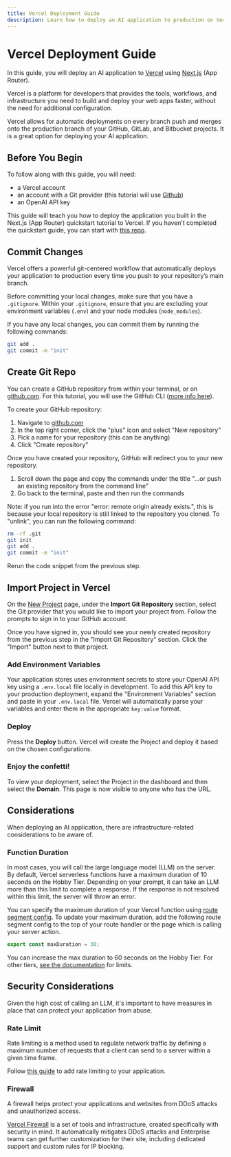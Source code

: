 ```yaml
---
title: Vercel Deployment Guide
description: Learn how to deploy an AI application to production on Vercel
---
```


# Vercel Deployment Guide

In this guide, you will deploy an AI application to [Vercel](https://vercel.com) using [Next.js](https://nextjs.org) (App Router).

Vercel is a platform for developers that provides the tools, workflows, and infrastructure you need to build and deploy your web apps faster, without the need for additional configuration.

Vercel allows for automatic deployments on every branch push and merges onto the production branch of your GitHub, GitLab, and Bitbucket projects. It is a great option for deploying your AI application.

## Before You Begin

To follow along with this guide, you will need:

- a Vercel account
- an account with a Git provider (this tutorial will use [Github](https://github.com))
- an OpenAI API key

This guide will teach you how to deploy the application you built in the Next.js (App Router) quickstart tutorial to Vercel. If you haven’t completed the quickstart guide, you can start with [this repo](https://github.com/vercel-labs/ai-sdk-deployment-guide).

## Commit Changes

Vercel offers a powerful git-centered workflow that automatically deploys your application to production every time you push to your repository’s main branch.

Before committing your local changes, make sure that you have a `.gitignore`. Within your `.gitignore`, ensure that you are excluding your environment variables (`.env`) and your node modules (`node_modules`).

If you have any local changes, you can commit them by running the following commands:

```bash
git add .
git commit -m "init"
```

## Create Git Repo

You can create a GitHub repository from within your terminal, or on [github.com](https://github.com/). For this tutorial, you will use the GitHub CLI ([more info here](https://cli.github.com/)).

To create your GitHub repository:

1. Navigate to [github.com](http://github.com/)
2. In the top right corner, click the "plus" icon and select "New repository"
3. Pick a name for your repository (this can be anything)
4. Click "Create repository"

Once you have created your repository, GitHub will redirect you to your new repository.

1. Scroll down the page and copy the commands under the title "...or push an existing repository from the command line"
2. Go back to the terminal, paste and then run the commands

Note: if you run into the error "error: remote origin already exists.", this is because your local repository is still linked to the repository you cloned. To "unlink", you can run the following command:

```bash
rm -rf .git
git init
git add .
git commit -m "init"
```

Rerun the code snippet from the previous step.

## Import Project in Vercel

On the [New Project](https://vercel.com/new) page, under the **Import Git Repository** section, select the Git provider that you would like to import your project from. Follow the prompts to sign in to your GitHub account.

Once you have signed in, you should see your newly created repository from the previous step in the "Import Git Repository" section. Click the "Import" button next to that project.

### Add Environment Variables

Your application stores uses environment secrets to store your OpenAI API key using a `.env.local` file locally in development. To add this API key to your production deployment, expand the "Environment Variables" section and paste in your `.env.local` file. Vercel will automatically parse your variables and enter them in the appropriate `key:value` format.

### Deploy

Press the **Deploy** button. Vercel will create the Project and deploy it based on the chosen configurations.

### Enjoy the confetti!

To view your deployment, select the Project in the dashboard and then select the **Domain**. This page is now visible to anyone who has the URL.

## Considerations

When deploying an AI application, there are infrastructure-related considerations to be aware of.

### Function Duration

In most cases, you will call the large language model (LLM) on the server. By default, Vercel serverless functions have a maximum duration of 10 seconds on the Hobby Tier. Depending on your prompt, it can take an LLM more than this limit to complete a response. If the response is not resolved within this limit, the server will throw an error.

You can specify the maximum duration of your Vercel function using [route segment config](https://nextjs.org/docs/app/api-reference/file-conventions/route-segment-config). To update your maximum duration, add the following route segment config to the top of your route handler or the page which is calling your server action.

```ts
export const maxDuration = 30;
```

You can increase the max duration to 60 seconds on the Hobby Tier. For other tiers, [see the documentation](https://vercel.com/docs/functions/runtimes#max-duration) for limits.

## Security Considerations

Given the high cost of calling an LLM, it's important to have measures in place that can protect your application from abuse.

### Rate Limit

Rate limiting is a method used to regulate network traffic by defining a maximum number of requests that a client can send to a server within a given time frame.

Follow [this guide](https://vercel.com/guides/securing-ai-app-rate-limiting) to add rate limiting to your application.

### Firewall

A firewall helps protect your applications and websites from DDoS attacks and unauthorized access.

[Vercel Firewall](https://vercel.com/docs/security/vercel-firewall) is a set of tools and infrastructure, created specifically with security in mind. It automatically mitigates DDoS attacks and Enterprise teams can get further customization for their site, including dedicated support and custom rules for IP blocking.
